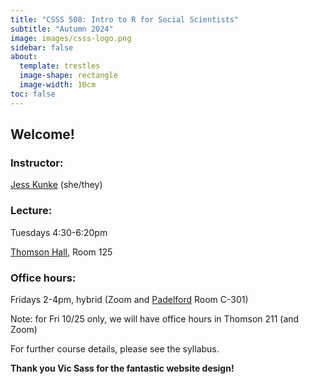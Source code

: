```yaml
---
title: "CSSS 508: Intro to R for Social Scientists"
subtitle: "Autumn 2024"
image: images/csss-logo.png
sidebar: false
about:
  template: trestles
  image-shape: rectangle
  image-width: 10cm
toc: false
---
```


## Welcome!

### Instructor:

[Jess Kunke](https://jpierkunke.github.io/) (she/they)

### Lecture:

Tuesdays 4:30-6:20pm

[Thomson Hall](https://www.washington.edu/maps/#!/THO), Room 125

### Office hours:

Fridays 2-4pm, hybrid (Zoom and [Padelford](https://www.washington.edu/maps/#!/PDL) Room C-301)

Note: for Fri 10/25 only, we will have office hours in Thomson 211 (and Zoom)

For further course details, please see the syllabus.

**Thank you Vic Sass for the fantastic website design!**
